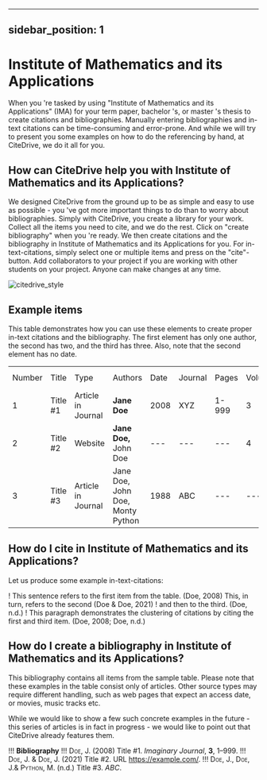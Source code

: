 
---
sidebar_position: 1
---

# Institute of Mathematics and its Applications

When you 're tasked by using "Institute of Mathematics and its Applications" (IMA) for your term paper, bachelor 's, or master 's thesis to create citations and bibliographies.
Manually entering bibliographies and in-text citations can be time-consuming and error-prone. And while we will try to present you some examples on how to do the referencing by hand, at CiteDrive, we do it all for you.

<!---
## About  Institute of Mathematics and its Applications

* Title: Institute of Mathematics and its Applications
* Short Title (Id): IMA)
* Authors: Institute of Mathematics and its Applications
* Download: Institute of Mathematics and its Applications
 --->

## How can CiteDrive help you with Institute of Mathematics and its Applications?

We designed CiteDrive from the ground up to be as simple and easy to use as possible - you 've got more important things to do than to worry about bibliographies. Simply with CiteDrive, you create a library for your work. Collect all the items you need to cite, and we do the rest. Click on "create bibliography" when you 're ready. We then create citations and the bibliography in Institute of Mathematics and its Applications for you. For in-text-citations, simply select one or multiple items and press on the "cite"-button. Add collaborators to your project if you are working with other students on your project. Anyone can make changes at any time.


![citedrive_style](images/institute-of-mathematics-and-its-applications.svg "Choose Institute of Mathematics and its Applications in the CiteDrive App")


## Example items

This table demonstrates how you can use these elements to create proper in-text citations and the bibliography. The first element has only one author, the second has two, and the third has three. Also, note that the second element has no date.


<table>
  <tr>
   <td>Number
   </td>
   <td>Title
   </td>
   <td>Type
   </td>
   <td>Authors
   </td>
   <td>Date
   </td>
   <td>Journal
   </td>
   <td>Pages
   </td>
   <td>Volume
   </td>
   <td>Issue
   </td>
   <td>Access Date
   </td>
  </tr>
  <tr>
   <td>1
   </td>
   <td>Title #1
   </td>
   <td>Article in Journal
   </td>
   <td><strong>Jane Doe</strong>
   </td>
   <td>2008
   </td>
   <td>XYZ
   </td>
   <td>1-999
   </td>
   <td>3
   </td>
   <td>2
   </td>
   <td>--
   </td>
  </tr>
  <tr>
   <td>
2
   </td>
   <td>Title #2
   </td>
   <td>Website
   </td>
   <td><strong>Jane Doe, </strong>John Doe
   </td>
   <td>---
   </td>
   <td>---
   </td>
   <td>---
   </td>
   <td>4
   </td>
   <td>---
   </td>
   <td>2020-05-01
   </td>
  </tr>
  <tr>
   <td>3
   </td>
   <td>Title #3
   </td>
   <td>Article in Journal
   </td>
   <td>Jane Doe, John Doe, Monty Python
   </td>
   <td>1988
   </td>
   <td>ABC
   </td>
   <td>---
   </td>
   <td>---
   </td>
   <td>16
   </td>
   <td>---
   </td>
  </tr>
</table>



## How do I cite in  Institute of Mathematics and its Applications?

Let us produce some example in-text-citations:

! This sentence refers to the first item from the table. (Doe, 2008) This, in turn, refers to the second (Doe &amp; Doe, 2021)
! and then to the third.  (Doe, n.d.)
! This paragraph demonstrates the clustering of citations by citing the first and third item. (Doe, 2008; Doe, n.d.)



## How do I create a bibliography in Institute of Mathematics and its Applications?

This bibliography contains all items from the sample table. Please note that these examples in the table consist only of articles. Other source types may require different handling, such as web pages that expect an access date, or movies, music tracks etc.

While we would like to show a few such concrete examples in the future - this series of articles is in fact in progress - we would like to point out that CiteDrive already features them.


!!! **Bibliography**
!!! <span style="font-variant:small-caps;">Doe</span>, J. (2008) Title #1. <i>Imaginary Journal</i>, <b>3</b>, 1–999.
!!! <span style="font-variant:small-caps;">Doe</span>, J. &amp; <span style="font-variant:small-caps;">Doe</span>, J. (2021) Title #2. URL https://example.com/.
!!! <span style="font-variant:small-caps;">Doe</span>, J., <span style="font-variant:small-caps;">Doe</span>, J.&amp; <span style="font-variant:small-caps;">Python</span>, M. (n.d.) Title #3. <i>ABC</i>.


```
        